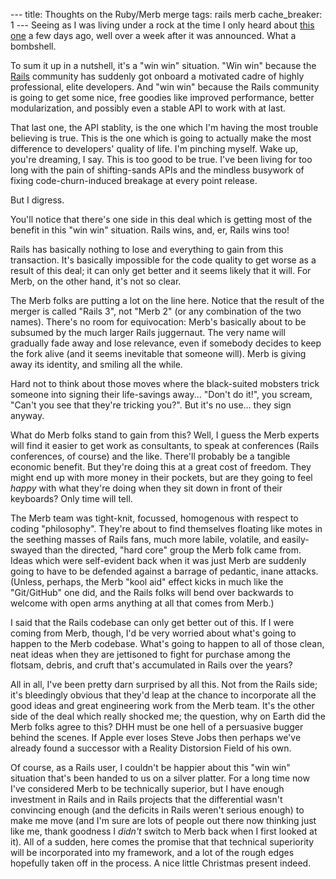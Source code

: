 ---
title: Thoughts on the Ruby/Merb merge
tags: rails merb
cache_breaker: 1
---
Seeing as I was living under a rock at the time I only heard about [http://rubyonrails.org/merb this one] a few days ago, well over a week after it was announced. What a bombshell.

To sum it up in a nutshell, it's a "win win" situation. "Win win" because the [[Rails]] community has suddenly got onboard a motivated cadre of highly professional, elite developers. And "win win" because the Rails community is going to get some nice, free goodies like improved performance, better modularization, and possibly even a stable API to work with at last.

That last one, the API stablity, is the one which I'm having the most trouble believing is true. This is the one which is going to actually make the most difference to developers' quality of life. I'm pinching myself. Wake up, you're dreaming, I say. This is too good to be true. I've been living for too long with the pain of shifting-sands APIs and the mindless busywork of fixing code-churn-induced breakage at every point release.

But I digress.

You'll notice that there's one side in this deal which is getting most of the benefit in this "win win" situation. Rails wins, and, er, Rails wins too!

Rails has basically nothing to lose and everything to gain from this transaction. It's basically impossible for the code quality to get worse as a result of this deal; it can only get better and it seems likely that it will. For Merb, on the other hand, it's not so clear.

The Merb folks are putting a lot on the line here. Notice that the result of the merger is called "Rails 3", not "Merb 2" (or any combination of the two names). There's no room for equivocation: Merb's basically about to be subsumed by the much larger Rails juggernaut. The very name will gradually fade away and lose relevance, even if somebody decides to keep the fork alive (and it seems inevitable that someone will). Merb is giving away its identity, and smiling all the while.

Hard not to think about those moves where the black-suited mobsters trick someone into signing their life-savings away... "Don't do it!", you scream, "Can't you see that they're tricking you?". But it's no use... they sign anyway.

What do Merb folks stand to gain from this? Well, I guess the Merb experts will find it easier to get work as consultants, to speak at conferences (Rails conferences, of course) and the like. There'll probably be a tangible economic benefit. But they're doing this at a great cost of freedom. They might end up with more money in their pockets, but are they going to feel ''happy'' with what they're doing when they sit down in front of their keyboards? Only time will tell.

The Merb team was tight-knit, focussed, homogenous with respect to coding "philosophy". They're about to find themselves floating like motes in the seething masses of Rails fans, much more labile, volatile, and easily-swayed than the directed, "hard core" group the Merb folk came from. Ideas which were self-evident back when it was just Merb are suddenly going to have to be defended against a barrage of pedantic, inane attacks. (Unless, perhaps, the Merb "kool aid" effect kicks in much like the "Git/GitHub" one did, and the Rails folks will bend over backwards to welcome with open arms anything at all that comes from Merb.)

I said that the Rails codebase can only get better out of this. If I were coming from Merb, though, I'd be very worried about what's going to happen to the Merb codebase. What's going to happen to all of those clean, neat ideas when they are jettisoned to fight for purchase among the flotsam, debris, and cruft that's accumulated in Rails over the years?

All in all, I've been pretty darn surprised by all this. Not from the Rails side; it's bleedingly obvious that they'd leap at the chance to incorporate all the good ideas and great engineering work from the Merb team. It's the other side of the deal which really shocked me; the question, why on Earth did the Merb folks agree to this? DHH must be one hell of a persuasive bugger behind the scenes. If Apple ever loses Steve Jobs then perhaps we've already found a successor with a Reality Distorsion Field of his own.

Of course, as a Rails user, I couldn't be happier about this "win win" situation that's been handed to us on a silver platter. For a long time now I've considered Merb to be technically superior, but I have enough investment in Rails and in Rails projects that the differential wasn't convincing enough (and the deficits in Rails weren't serious enough) to make me move (and I'm sure are lots of people out there now thinking just like me, thank goodness I ''didn't'' switch to Merb back when I first looked at it). All of a sudden, here comes the promise that that technical superiority will be incorporated into my framework, and a lot of the rough edges hopefully taken off in the process. A nice little Christmas present indeed.

